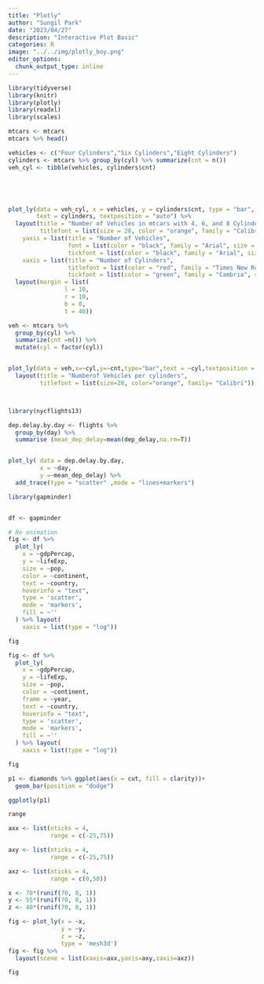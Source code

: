 ```yaml
---
title: "Plotly"
author: "Sungil Park"
date: "2023/04/27"
description: "Interactive Plot Basic"
categories: R
image: "../../img/plotly_boy.png"
editor_options: 
  chunk_output_type: inline
---
```


```r
library(tidyverse)
library(knitr)
library(plotly)
library(readxl)
library(scales)
```

```r
mtcars <- mtcars
mtcars %>% head()
```

```r

vehicles <- c("Four Cylinders","Six Cylinders","Eight Cylinders")
cylinders <- mtcars %>% group_by(cyl) %>% summarize(cnt = n())
veh_cyl <- tibble(vehicles, cylinders$cnt)





plot_ly(data = veh_cyl, x = vehicles, y = cylinders$cnt, type = "bar",
        text = cylinders, textposition = "auto") %>% 
  layout(title = "Number of Vehicles in mtcars with 4, 6, and 8 Cylinders",
         titlefont = list(size = 28, color = "orange", family = "Calibri"),
    yaxis = list(title = "Number of Vehicles",
                 font = list(color = "black", family = "Arial", size = 26),
                 tickfont = list(color = "black", family = "Arial", size = 20)),
    xaxis = list(title = "Number of Cylinders",
                 titlefont = list(color = "red", family = "Times New Roman", size = 22),
                 tickfont = list(color = "green", family = "Cambria", size = 18)))%>% 
  layout(margin = list( 
                l = 10,
                r = 10,
                b = 0,
                t = 40))
```

```r
veh <- mtcars %>% 
  group_by(cyl) %>% 
  summarize(cnt =n()) %>% 
  mutate(cyl = factor(cyl))


plot_ly(data = veh,x=~cyl,y=~cnt,type="bar",text = ~cyl,textposition = "auto") %>% 
  layout(title = "Numberof Vehicles per cylinders", 
         titlefont = list(size=28, color="orange", family= "Calibri"))




```

```r
library(nycflights13)

dep.delay.by.day <- flights %>% 
  group_by(day) %>%
  summarise (mean_dep_delay=mean(dep_delay,na.rm=T))


plot_ly( data = dep.delay.by.day, 
         x = ~day, 
         y =~mean_dep_delay) %>% 
  add_trace(type = "scatter" ,mode = "lines+markers")
```

```r
library(gapminder)


df <- gapminder 

# No animation
fig <- df %>%
  plot_ly(
    x = ~gdpPercap, 
    y = ~lifeExp, 
    size = ~pop, 
    color = ~continent, 
    text = ~country, 
    hoverinfo = "text",
    type = 'scatter',
    mode = 'markers',
    fill = ~''
  ) %>% layout(
    xaxis = list(type = "log"))

fig
```

```r
fig <- df %>%
  plot_ly(
    x = ~gdpPercap, 
    y = ~lifeExp, 
    size = ~pop, 
    color = ~continent, 
    frame = ~year, 
    text = ~country, 
    hoverinfo = "text",
    type = 'scatter',
    mode = 'markers',
    fill = ~''
  ) %>% layout(
    xaxis = list(type = "log"))

fig

```

```r
p1 <- diamonds %>% ggplot(aes(x = cut, fill = clarity))+
  geom_bar(position = "dodge")

ggplotly(p1)
```

```r
range
```

```r
axx <- list(nticks = 4,
            range = c(-25,75))

axy <- list(nticks = 4,
            range = c(-25,75))

axz <- list(nticks = 4,
            range = c(0,50))

x <- 70*(runif(70, 0, 1))
y <- 55*(runif(70, 0, 1))
z <- 40*(runif(70, 0, 1))

fig <- plot_ly(x = ~x, 
               y = ~y, 
               z = ~z, 
               type = 'mesh3d') 
fig <- fig %>% 
  layout(scene = list(xaxis=axx,yaxis=axy,zaxis=axz))

fig

```
